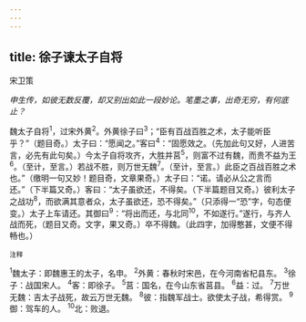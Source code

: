 ```yaml
---
---
---
```

title: 徐子谏太子自将
---



宋卫策

*申生传，如彼无数反覆，却又别出如此一段妙论。笔墨之事，出奇无穷，有何底止？*

魏太子自将<sup>1</sup>，过宋外黄<sup>2</sup>。外黄徐子曰<sup>3</sup>；“臣有百战百胜之术，太子能听臣乎？”（题目奇。）太子曰：“愿闻之。”客曰<sup>4</sup>：“固愿效之。（先加此句又好，人进苦言，必先有此句矣。）今太子自将攻齐，大胜并莒<sup>5</sup>，则富不过有魏，而贵不益为王<sup>6</sup>。（至计，至言。）若战不胜，则万世无魏<sup>7</sup>。（至计，至言。）此臣之百战百胜之术也。”（缴明一句又妙！题目奇，文章果奇。）太子曰：“诺。请必从公之言而还。”（下半篇又奇。）客曰：“太子虽欲还，不得矣。（下半篇题目又奇。）彼利太子之战功<sup>8</sup>，而欲满其意者众，太子虽欲还，恐不得矣。”（只添得一“恐”字，句态便变。）太子上车请还。其御曰<sup>9</sup>：“将出而还，与北同<sup>10</sup>，不如遂行。”遂行，与齐人战而死，（题目又奇。文字，果又奇。）卒不得魏。（此四字，加得憨甚，文便不得畅也。）

<sup>注释</sup>

<sup>1</sup>魏太子：即魏惠王的太子，名申。
<sup>2</sup>外黄：春秋时宋邑，在今河南省杞县东。
<sup>3</sup>徐子：战国宋人。
<sup>4</sup>客：即徐子。
<sup>5</sup>莒：国名，在今山东省莒县。
<sup>6</sup>益：过。
<sup>7</sup>万世无魏：吉太子战死，故云万世无魏。
<sup>8</sup>彼：指魏军战士。欲使太子战，希得赏。
<sup>9</sup>御：驾车的人。
<sup>10</sup>北：败退。